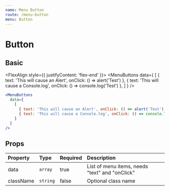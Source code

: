 ```yaml
---
name: Menu Button
route: /menu-button
menu: Button
---
```


# Button


## Basic

<FlexAlign style={{ justifyContent: 'flex-end' }}>
  <MenuButtons
    data={
      [
        { text: 'This will cause an Alert', onClick: () => alert('Test') },
        { text: 'This will cause a Console.log', onClick: () => console.log('Test') },
      ]
    }
  />
  
</FlexAlign>

```jsx
<MenuButtons
  data={
    [
      { text: 'This will cause an Alert', onClick: () => alert('Test') },
      { text: 'This will cause a Console.log', onClick: () => console.log('Test') },
    ]
  }
/>
```

## Props


| Property  | Type     | Required | Description                                    |
| :-------  | :---     | :------- | :----------                                    |
| data      | `array`  | true     | List of menu items, needs "text" and "onClick" |
| className | `string` | false    | Optional class name                            |

